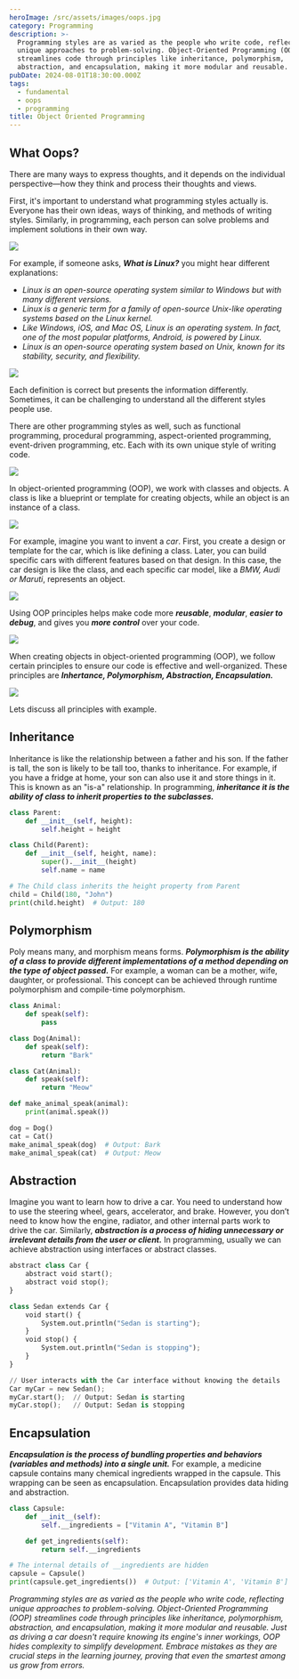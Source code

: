```yaml
---
heroImage: /src/assets/images/oops.jpg
category: Programming
description: >-
  Programming styles are as varied as the people who write code, reflecting
  unique approaches to problem-solving. Object-Oriented Programming (OOP)
  streamlines code through principles like inheritance, polymorphism,
  abstraction, and encapsulation, making it more modular and reusable.
pubDate: 2024-08-01T18:30:00.000Z
tags:
  - fundamental
  - oops
  - programming
title: Object Oriented Programming
---
```


## What Oops?

There are many ways to express thoughts, and it depends on the individual perspective—how they think and process their thoughts and views.

First, it's important to understand what programming styles actually is. Everyone has their own ideas, ways of thinking, and methods of writing styles. Similarly, in programming, each person can solve problems and implement solutions in their own way.

![](../../assets/images/write-differently.gif)

For example, if someone asks, **_What is Linux?_** you might hear different explanations:

- _Linux is an open-source operating system similar to Windows but with many different versions._
- _Linux is a generic term for a family of open-source Unix-like operating systems based on the Linux kernel._
- _Like Windows, iOS, and Mac OS, Linux is an operating system. In fact, one of the most popular platforms, Android, is powered by Linux._
- _Linux is an open-source operating system based on Unix, known for its stability, security, and flexibility._

![](../../assets/images/samesamedifferent.gif)

Each definition is correct but presents the information differently. Sometimes, it can be challenging to understand all the different styles people use.

There are other programming styles as well, such as functional programming, procedural programming, aspect-oriented programming, event-driven programming, etc. Each with its own unique style of writing code.

![](../../assets/images/class-&-obj.png)

In object-oriented programming (OOP), we work with classes and objects. A class is like a blueprint or template for creating objects, while an object is an instance of a class.

![](../../assets/images/class-and-object-eg.jpg)

For example, imagine you want to invent a _car_. First, you create a design or template for the car, which is like defining a class. Later, you can build specific cars with different features based on that design. In this case, the car design is like the class, and each specific car model, like a _BMW, Audi or Maruti_, represents an object.

![](../../assets/images/class-vs-objects.png)

Using OOP principles helps make code more **_reusable_**, **_modular_**, **_easier to debug_**, and gives you **_more control_** over your code.

![](../../assets/images/oops-meme.gif)

When creating objects in object-oriented programming (OOP), we follow certain principles to ensure our code is effective and well-organized. These principles are **_Inhertance, Polymorphism, Abstraction, Encapsulation._**

![](../../assets/images/oop-piller.png)

Lets discuss all principles with example.

## Inheritance

Inheritance is like the relationship between a father and his son. If the father is tall, the son is likely to be tall too, thanks to inheritance. For example, if you have a fridge at home, your son can also use it and store things in it. This is known as an "is-a" relationship. In programming, **_inheritance it is the ability of class to inherit properties to the subclasses._**

```python
class Parent:
    def __init__(self, height):
        self.height = height

class Child(Parent):
    def __init__(self, height, name):
        super().__init__(height)
        self.name = name

# The Child class inherits the height property from Parent
child = Child(180, "John")
print(child.height)  # Output: 180
```

## Polymorphism

Poly means many, and morphism means forms. **_Polymorphism is the ability of a class to provide different implementations of a method depending on the type of object passed._** For example, a woman can be a mother, wife, daughter, or professional. This concept can be achieved through runtime polymorphism and compile-time polymorphism.

```python
class Animal:
    def speak(self):
        pass

class Dog(Animal):
    def speak(self):
        return "Bark"

class Cat(Animal):
    def speak(self):
        return "Meow"

def make_animal_speak(animal):
    print(animal.speak())

dog = Dog()
cat = Cat()
make_animal_speak(dog)  # Output: Bark
make_animal_speak(cat)  # Output: Meow

```

## Abstraction

Imagine you want to learn how to drive a car. You need to understand how to use the steering wheel, gears, accelerator, and brake. However, you don’t need to know how the engine, radiator, and other internal parts work to drive the car. Similarly, **_abstraction is a process of hiding unnecessary or irrelevant details from the user or client._** In programming, usually we can achieve abstraction using interfaces or abstract classes.

```python
abstract class Car {
    abstract void start();
    abstract void stop();
}

class Sedan extends Car {
    void start() {
        System.out.println("Sedan is starting");
    }
    void stop() {
        System.out.println("Sedan is stopping");
    }
}

// User interacts with the Car interface without knowing the details
Car myCar = new Sedan();
myCar.start();  // Output: Sedan is starting
myCar.stop();   // Output: Sedan is stopping

```

## Encapsulation

**_Encapsulation is the process of bundling properties and behaviors (variables and methods) into a single unit._** For example, a medicine capsule contains many chemical ingredients wrapped in the capsule. This wrapping can be seen as encapsulation. Encapsulation provides data hiding and abstraction.

```python
class Capsule:
    def __init__(self):
        self.__ingredients = ["Vitamin A", "Vitamin B"]

    def get_ingredients(self):
        return self.__ingredients

# The internal details of __ingredients are hidden
capsule = Capsule()
print(capsule.get_ingredients())  # Output: ['Vitamin A', 'Vitamin B']
```

_Programming styles are as varied as the people who write code, reflecting unique approaches to problem-solving. Object-Oriented Programming (OOP) streamlines code through principles like inheritance, polymorphism, abstraction, and encapsulation, making it more modular and reusable. Just as driving a car doesn't require knowing its engine's inner workings, OOP hides complexity to simplify development. Embrace mistakes as they are crucial steps in the learning journey, proving that even the smartest among us grow from errors._
